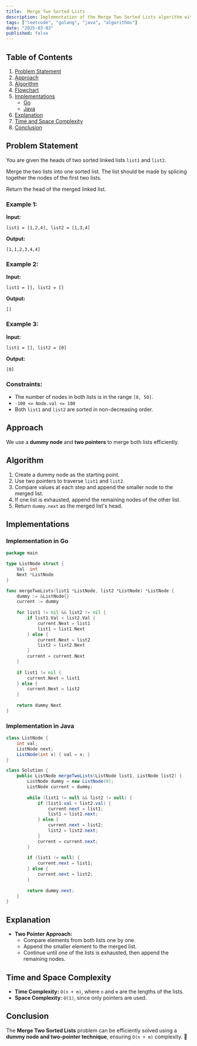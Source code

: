 ```yaml
---
title:  Merge Two Sorted Lists
description: Implementation of the Merge Two Sorted Lists algorithm with Go and Java.
tags: ["leetcode", "golang", "java", "algorithms"]
date: "2025-03-03"
published: false
---
```


## Table of Contents

1. [Problem Statement](#problem-statement)
2. [Approach](#approach)
3. [Algorithm](#algorithm)
4. [Flowchart](#flowchart)
5. [Implementations](#implementations)
   - [Go](#implementation-in-go)
   - [Java](#implementation-in-java)
6. [Explanation](#explanation)
7. [Time and Space Complexity](#time-and-space-complexity)
8. [Conclusion](#conclusion)

## Problem Statement

You are given the heads of two sorted linked lists `list1` and `list2`.

Merge the two lists into one sorted list. The list should be made by splicing together the nodes of the first two lists.

Return the head of the merged linked list.

### Example 1:

**Input:**
```  
list1 = [1,2,4], list2 = [1,3,4]  
```
**Output:**
```  
[1,1,2,3,4,4]  
```

### Example 2:

**Input:**
```  
list1 = [], list2 = []  
```
**Output:**
```  
[]  
```

### Example 3:

**Input:**
```  
list1 = [], list2 = [0]  
```
**Output:**
```  
[0]  
```

### Constraints:

- The number of nodes in both lists is in the range `[0, 50]`.
- `-100 <= Node.val <= 100`
- Both `list1` and `list2` are sorted in non-decreasing order.

## Approach

We use a **dummy node** and **two pointers** to merge both lists efficiently.

## Algorithm

1. Create a dummy node as the starting point.
2. Use two pointers to traverse `list1` and `list2`.
3. Compare values at each step and append the smaller node to the merged list.
4. If one list is exhausted, append the remaining nodes of the other list.
5. Return `dummy.next` as the merged list's head.

## Implementations

### Implementation in Go

```go
package main

type ListNode struct {
    Val  int
    Next *ListNode
}

func mergeTwoLists(list1 *ListNode, list2 *ListNode) *ListNode {
    dummy := &ListNode{}
    current := dummy
    
    for list1 != nil && list2 != nil {
        if list1.Val < list2.Val {
            current.Next = list1
            list1 = list1.Next
        } else {
            current.Next = list2
            list2 = list2.Next
        }
        current = current.Next
    }
    
    if list1 != nil {
        current.Next = list1
    } else {
        current.Next = list2
    }
    
    return dummy.Next
}
```

### Implementation in Java

```java
class ListNode {
    int val;
    ListNode next;
    ListNode(int x) { val = x; }
}

class Solution {
    public ListNode mergeTwoLists(ListNode list1, ListNode list2) {
        ListNode dummy = new ListNode(0);
        ListNode current = dummy;
        
        while (list1 != null && list2 != null) {
            if (list1.val < list2.val) {
                current.next = list1;
                list1 = list1.next;
            } else {
                current.next = list2;
                list2 = list2.next;
            }
            current = current.next;
        }
        
        if (list1 != null) {
            current.next = list1;
        } else {
            current.next = list2;
        }
        
        return dummy.next;
    }
}
```

## Explanation

- **Two Pointer Approach:**
  - Compare elements from both lists one by one.
  - Append the smaller element to the merged list.
  - Continue until one of the lists is exhausted, then append the remaining nodes.

## Time and Space Complexity

- **Time Complexity:** `O(n + m)`, where `n` and `m` are the lengths of the lists.
- **Space Complexity:** `O(1)`, since only pointers are used.

## Conclusion

The **Merge Two Sorted Lists** problem can be efficiently solved using a **dummy node and two-pointer technique**, ensuring `O(n + m)` complexity. 🚀

